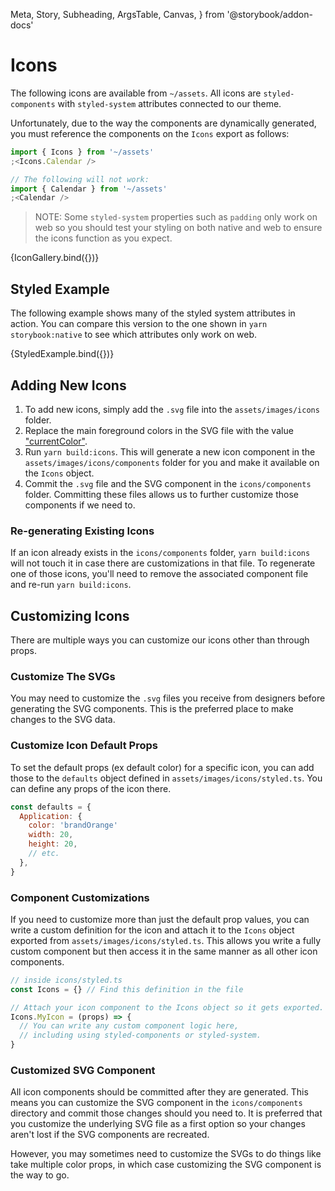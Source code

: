   Meta,
  Story,
  Subheading,
  ArgsTable,
  Canvas,
} from '@storybook/addon-docs'



<Meta
  title={AssetsMeta.title}
  argTypes={AssetsMeta.argTypes}
  args={AssetsMeta.args}
/>

# Icons

The following icons are available from `~/assets`. All icons are `styled-components`
with `styled-system` attributes connected to our theme.

Unfortunately, due to the way the components are dynamically
generated, you must reference the components on the `Icons` export as follows:

```js
import { Icons } from '~/assets'
;<Icons.Calendar />

// The following will not work:
import { Calendar } from '~/assets'
;<Calendar />
```

> NOTE: Some `styled-system` properties such as `padding` only work on web so you should
> test your styling on both native and web to ensure the icons function as you expect.

<Story name="Icons">{IconGallery.bind({})}</Story>

<ArgsTable story="Icons" />

## Styled Example

The following example shows many of the styled system attributes in action.
You can compare this version to the one shown in `yarn storybook:native` to
see which attributes only work on web.

<Story name="Styled Example" args={StyledExample.args}>
  {StyledExample.bind({})}
</Story>

## Adding New Icons

1. To add new icons, simply add the `.svg` file into the `assets/images/icons` folder.
2. Replace the main foreground colors in the SVG file with
   the value ["currentColor"](https://css-tricks.com/cascading-svg-fill-color/).
3. Run `yarn build:icons`. This will generate a new icon component in the
   `assets/images/icons/components` folder for you and make it available on the
   `Icons` object.
4. Commit the `.svg` file and the SVG component in the `icons/components` folder.
   Committing these files allows us to further customize those components if we need to.

### Re-generating Existing Icons

If an icon already exists in the `icons/components` folder, `yarn build:icons` will not touch it
in case there are customizations in that file. To regenerate one of those icons,
you'll need to remove the associated component file and re-run `yarn build:icons`.

## Customizing Icons

There are multiple ways you can customize our icons other than through props.

### Customize The SVGs

You may need to customize the `.svg` files you receive from designers before
generating the SVG components. This is the preferred place to make changes to
the SVG data.

### Customize Icon Default Props

To set the default props (ex default color) for a specific icon, you can add
those to the `defaults` object defined in `assets/images/icons/styled.ts`.
You can define any props of the icon there.

```js
const defaults = {
  Application: {
    color: 'brandOrange'
    width: 20,
    height: 20,
    // etc.
  },
}
```

### Component Customizations

If you need to customize more than just the default prop values, you can
write a custom definition for the icon and attach it to the `Icons` object
exported from `assets/images/icons/styled.ts`. This allows you write a fully
custom component but then access it in the same manner as all other icon components.

```jsx
// inside icons/styled.ts
const Icons = {} // Find this definition in the file

// Attach your icon component to the Icons object so it gets exported.
Icons.MyIcon = (props) => {
  // You can write any custom component logic here,
  // including using styled-components or styled-system.
}
```

### Customized SVG Component

All icon components should be committed after they are generated. This means
you can customize the SVG component in the `icons/components` directory and
commit those changes should you need to. It is preferred that you customize
the underlying SVG file as a first option so your changes aren't lost if
the SVG components are recreated.

However, you may sometimes need to customize the SVGs to do things like take
multiple color props, in which case customizing the SVG component is the way to go.
